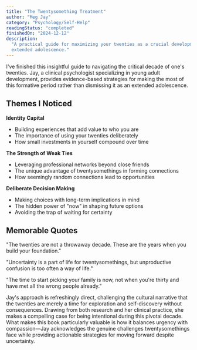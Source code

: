 ```yaml
---
title: "The Twentysomething Treatment"
author: "Meg Jay"
category: "Psychology/Self-Help"
readingStatus: "completed"
finishedOn: "2024-12-12"
description:
  "A practical guide for maximizing your twenties as a crucial developmental period rather than an
  extended adolescence."
---
```


I've finished this insightful guide to navigating the critical decade of one's twenties. Jay, a
clinical psychologist specializing in young adult development, provides evidence-based strategies
for making the most of this formative period rather than dismissing it as an extended adolescence.

## Themes I Noticed

**Identity Capital**

- Building experiences that add value to who you are
- The importance of using your twenties deliberately
- How small investments in yourself compound over time

**The Strength of Weak Ties**

- Leveraging professional networks beyond close friends
- The unique advantage of twentysomethings in forming connections
- How seemingly random connections lead to opportunities

**Deliberate Decision Making**

- Making choices with long-term implications in mind
- The hidden power of "now" in shaping future options
- Avoiding the trap of waiting for certainty

## Memorable Quotes

"The twenties are not a throwaway decade. These are the years when you build your foundation."

"Uncertainty is a part of life for twentysomethings, but unproductive confusion is too often a way
of life."

"The time to start picking your family is now, not when you're thirty and have met all the wrong
people already."

Jay's approach is refreshingly direct, challenging the cultural narrative that the twenties are
merely a time for exploration and self-discovery without consequences. Drawing from both research
and her clinical practice, she makes a compelling case for being intentional during this pivotal
decade. What makes this book particularly valuable is how it balances urgency with compassion—Jay
acknowledges the genuine challenges twentysomethings face while providing actionable strategies for
moving forward despite uncertainty.

